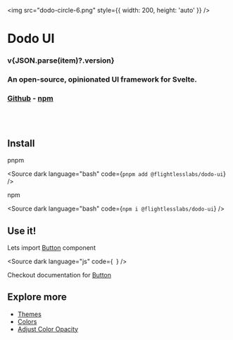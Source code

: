 
<main style={{ textAlign: 'center' }}>

<img src="dodo-circle-6.png" style={{ width: 200, height: 'auto' }} />

# Dodo UI

<h3 style={{ fontWeight: 500 }}>v{JSON.parse(item)?.version}</h3>

<h3 style={{ fontWeight: 400 }}>An open-source, opinionated UI framework for Svelte.</h3>

### [Github](https://github.com/flightlesslabs/dodo-ui) - [npm](https://www.npmjs.com/package/@flightlesslabs/dodo-ui)

</main>

<br />
<br />

## Install

pnpm

<Source
  dark
  language="bash"
  code={`
pnpm add @flightlesslabs/dodo-ui
`}
/>

npm

<Source
  dark
  language="bash"
  code={`
npm i @flightlesslabs/dodo-ui
`}
/>

## Use it!

Lets import [Button](?path=/docs/components-form-button--docs) component

<Source
  dark
  language="js"
  code={`
`}
/>

Checkout documentation for [Button](?path=/docs/components-form-button--docs)

## Explore more

- [Themes](?path=/docs/philosophy-themes--docs)
- [Colors](?path=/docs/philosophy-colors--docs)
- [Adjust Color Opacity](?path=/docs/philosophy-colors--docs#adjusting-opacity)
